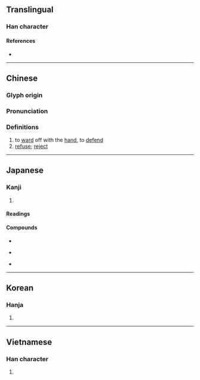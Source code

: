 {{character info/new}}
==Translingual==

===Han character===
{{Han char|rn=64|rad=手|as=05|sn=8|four=51017|canj=QSS|ids=⿰扌巨}}

====References====
* {{Han ref|kx=0425.120|dkj=11957|dj=0774.010|hdz=31835.010|uh=62D2|ud=25298|bh=A9DA|bd=43482}}

----

==Chinese==
{{zh-forms}}

===Glyph origin===
{{Han etym}}

===Pronunciation===
{{zh-pron
|m=jù
|c=keoi5
|h=pfs=
|md=
|mn=qz:kǐr/tp,xm:kū/kh,zz:kī
|w=
|mc=y
|oc=y
|cat=v
}}

===Definitions===
{{zh-hanzi}}

# to [[ward]] off with the [[hand]], to [[defend]]
# [[refuse]]; [[reject]]

----

==Japanese==

===Kanji===
{{ja-kanji|grade=c|rs=手05}}

# {{defn|lang=ja|sort=手05}}

====Readings====
{{ja-readings
|goon=ご
|kanon=きょ
|kun=こば-む, ふせ-ぐ
}}

====Compounds====
{{top3}}
* {{ja-r|拒否|きょひ}}
{{mid3}}
* {{ja-r|拒否権|きょひけん}}
{{mid3}}
* {{ja-r|拒絶|きょぜつ}}
{{bottom}}

----

==Korean==

===Hanja===
{{ko-hanja|hangeul=[[거]], [[구]]|eumhun=|rv=geo, gu|mr=kŏ, ku|y=ke, kwu}}

# {{defn|lang=ko|sort=手05}}

----

==Vietnamese==

===Han character===
{{vi-hantu|cự|rs=手05}}

# {{defn|lang=vi|sort=手05}}